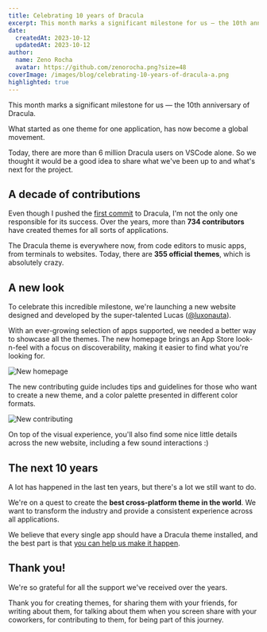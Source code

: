 ```yaml
---
title: Celebrating 10 years of Dracula
excerpt: This month marks a significant milestone for us — the 10th anniversary of Dracula. What started as one theme for one application, has now become a global movement.
date:
  createdAt: 2023-10-12
  updatedAt: 2023-10-12
author:
  name: Zeno Rocha
  avatar: https://github.com/zenorocha.png?size=48
coverImage: /images/blog/celebrating-10-years-of-dracula-a.png
highlighted: true
---
```


This month marks a significant milestone for us — the 10th anniversary of Dracula.

What started as one theme for one application, has now become a global movement.

Today, there are more than 6 million Dracula users on VSCode alone. So we thought it would be a good idea to share what we've been up to and what's next for the project.

## A decade of contributions

Even though I pushed the [first commit](https://github.com/dracula/dracula-theme/commit/7e4d17ade6a54b7b7d8037a0d2160a293f17ef5c) to Dracula, I'm not the only one responsible for its success. Over the years, more than **734 contributors** have created themes for all sorts of applications.

The Dracula theme is everywhere now, from code editors to music apps, from terminals to websites. Today, there are **355 official themes**, which is absolutely crazy.

## A new look

To celebrate this incredible milestone, we're launching a new website designed and developed by the super-talented Lucas ([@luxonauta](https://twitter.com/luxonauta)).

With an ever-growing selection of apps supported, we needed a better way to showcase all the themes. The new homepage brings an App Store look-n-feel with a focus on discoverability, making it easier to find what you're looking for.

![New homepage](/images/blog/celebrating-10-years-of-dracula-b.png)

The new contributing guide includes tips and guidelines for those who want to create a new theme, and a color palette presented in different color formats.

![New contributing](/images/blog/celebrating-10-years-of-dracula-c.png)

On top of the visual experience, you'll also find some nice little details across the new website, including a few sound interactions :)

## The next 10 years

A lot has happened in the last ten years, but there's a lot we still want to do.

We're on a quest to create the **best cross-platform theme in the world**. We want to transform the industry and provide a consistent experience across all applications.

We believe that every single app should have a Dracula theme installed, and the best part is that [you can help us make it happen](/contribute).

## Thank you!

We're so grateful for all the support we've received over the years.

Thank you for creating themes, for sharing them with your friends, for writing about them, for talking about them when you screen share with your coworkers, for contributing to them, for being part of this journey.

